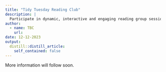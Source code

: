 ```yaml
---
title: "Tidy Tuesday Reading Club"
description: |
  Participate in dynamic, interactive and engaging reading group sessions to explore the world of data analysis.
author:
  - name: TBC
    url: 
date: 12-12-2023
output:
  distill::distill_article:
    self_contained: false
---
```


More information will follow soon.


 